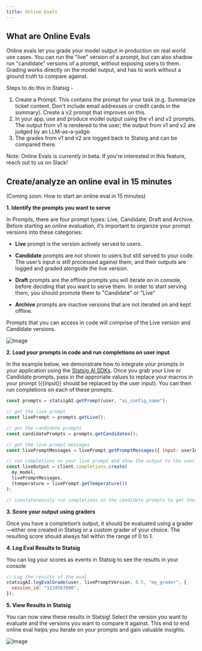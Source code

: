 ```yaml
---
title: Online Evals
---
```


## What are Online Evals

Online evals let you grade your model output in production on real world use cases. You can run the "live" version of a prompt, but can also shadow run "candidate" versions of a prompt, without exposing users to them. Grading works directly on the model output, and has to work without a ground truth to compare against.

Steps to do this in Statsig -

1. Create a Prompt. This contains the prompt for your task (e.g. Summarize ticket content. Don't include email addresses or credit cards in the summary). Create a v2 prompt that improves on this.
2. In your app, use and produce model output using the v1 and v2 prompts. The output from v1 is rendered to the user; the output from v1 and v2 are judged by an LLM-as-a-judge.
3. The grades from v1 and v2 are logged back to Statsig and can be compared there.

Note: Online Evals is currently in beta. If you're interested in this feature, reach out to us on Slack!

## Create/analyze an online eval in 15 minutes

<Note>(Coming soon: How to start an online eval in 15 minutes)</Note>

**1. Identify the prompts you want to serve**

In Prompts, there are four prompt types: Live, Candidate, Draft and Archive. Before starting an online evaluation, it’s important to organize your prompt versions into these categories:

- **Live** prompt is the version actively served to users.

- **Candidate** prompts are not shown to users but still served to your code. The user’s input is still processed against them, and their outputs are logged and graded alongside the live version.

- **Draft** prompts are the offline prompts you will iterate on in console, before deciding that you want to serve them. In order to start serving them, you should promote them to "Candidate" or "Live"

- **Archive** prompts are inactive versions that are not iterated on and kept offline.

Prompts that you can access in code will comprise of the Live version and Candidate versions.

![Image](/images/ai/version-types.png)

**2. Load your prompts in code and run completions on user input**

In the example below, we demonstrate how to integrate your prompts in your application using the [Statsig AI SDKs](/ai-evals/node). Once you grab your Live or Candidate prompts, pass in the approriate values to replace your macros in your prompt (\{\{input\}\} should be replaced by the user input).
You can then run completions on each of these prompts.

```js
const prompts = statsigAI.getPrompt(user, "ai_config_name");

// get the live prompt
const livePrompt = prompts.getLive();

// get the candidate prompts
const candidatePrompts = prompts.getCandidates();

// get the live prompt messages
const livePromptMessages = livePrompt.getPromptMessages({ input: userInput });

// run completions on your live prompt and show the output to the user
const liveOutput = client.completions.create(
  my_model,
  livePromptMessages,
  (temperature = livePrompt.getTemperature())
);

// simulateneously run completions on the candidate prompts to get their output
```

**3. Score your output using graders**

Once you have a completion’s output, it should be evaluated using a grader—either one created in Statsig or a custom grader of your choice. The resulting score should always fall within the range of 0 to 1.

**4. Log Eval Results to Statsig**

You can log your scores as events in Statsig to see the results in your console

```js
// Log the results of the eval
statsigAI.logEvalGrade(user, livePromptVersion, 0.5, "my_grader", {
  session_id: "1234567890",
});
```

**5. View Results in Statsig**

You can now view these results in Statsig! Select the version you want to evaluate and the versions you want to compare it against. This end to end online eval helps you iterate on your prompts and gain valuable insights.

![Image](/images/ai/online-results.png)
